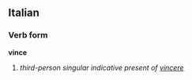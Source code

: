 ==Italian==
===Verb form===
'''vince'''

# ''third-person singular indicative present of [[vincere]]''